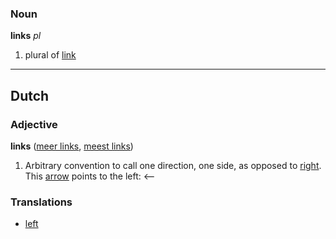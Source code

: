 ===Noun===

'''links''' ''pl''

#plural of [[link]]

----

==Dutch==
===Adjective===

'''links''' ([[meer links]], [[meest links]])

# Arbitrary convention to call one direction, one side, as opposed to [[right]]. This [[arrow]] points to the left: <--

===Translations===
*[[left]]